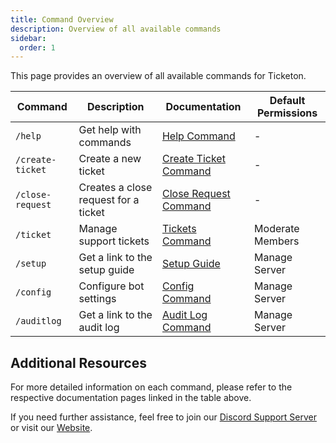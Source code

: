 ```yaml
---
title: Command Overview
description: Overview of all available commands
sidebar:
  order: 1
---
```



This page provides an overview of all available commands for Ticketon.

| Command          | Description                          | Documentation                                    | Default Permissions |
| ---------------- | ------------------------------------ | ------------------------------------------------ | ------------------- |
| `/help`          | Get help with commands               | [Help Command](/commands/help)                   | -                   |
| `/create-ticket` | Create a new ticket                  | [Create Ticket Command](/commands/create-ticket) | -                   |
| `/close-request` | Creates a close request for a ticket | [Close Request Command](/commands/close-request) | -                   |
| `/ticket`        | Manage support tickets               | [Tickets Command](/commands/tickets)             | Moderate Members    |
| `/setup`         | Get a link to the setup guide        | [Setup Guide](/start/intro)                      | Manage Server       |
| `/config`        | Configure bot settings               | [Config Command](/commands/config)               | Manage Server       |
| `/auditlog`      | Get a link to the audit log          | [Audit Log Command](/commands/auditlog)          | Manage Server       |

## Additional Resources

For more detailed information on each command, please refer to the respective documentation pages linked in the table above.

If you need further assistance, feel free to join our [Discord Support Server](https://ticketon.app/discord) or visit our [Website](https://ticketon.app).

<LinkCard
  title="Discord Support Server"
  description="Join our Discord server for support and community discussions."
  href="https://ticketon.app/discord"
  icon="discord"
  target="_blank"
/>

